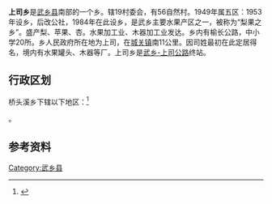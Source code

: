 {{中国乡级行政区|14/04/29/205/000}}
'''上司乡'''是[[武乡县|武乡县]]南部的一个乡。辖19村委会，有56自然村。1949年属五区：1953年设乡，后改公社，1984年在此设乡，是武乡主要水果产区之一，被称为“梨果之乡”。盛产梨、苹果、杏。水果加工业、木器加工业发达。乡内有榆长公路，中小学20所。乡人民政府所在地为上司，在[[城关镇|城关镇]]南11公里。因司姓最初在此定居得名，境内有水果罐头、木器等厂。上司乡是[[武乡-上司公路|武乡-上司公路]]终站。

== 行政区划 ==

桥头溪乡下辖以下地区：<ref>{{PRC admin/ref sgc|14/04/29/205/000}}</ref>

{{PRC admin/children|14/04/29/205/000}}。

== 参考资料 ==

{{reflist}}

{{武乡县行政区划}}

[[Category:武乡县|Category:武乡县]]
